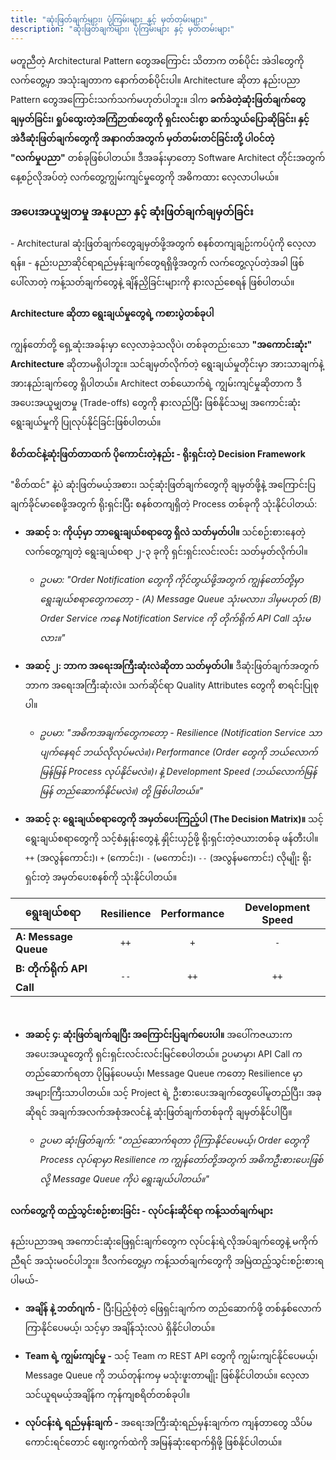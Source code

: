 ```yaml
---
title: "ဆုံးဖြတ်ချက်များ၊ ပုံကြမ်းများ နှင့် မှတ်တမ်းများ"
description: "ဆုံးဖြတ်ချက်များ၊ ပုံကြမ်းများ နှင့် မှတ်တမ်းများ"
---
```



မတူညီတဲ့ Architectural Pattern တွေအကြောင်း သိတာက တစ်ပိုင်း အဲဒါတွေကို လက်တွေ့မှာ အသုံးချတာက နောက်တစ်ပိုင်းပါ။ Architecture ဆိုတာ နည်းပညာ Pattern တွေအကြောင်းသက်သက်မဟုတ်ပါဘူး။ ဒါက **ခက်ခဲတဲ့ဆုံးဖြတ်ချက်တွေချမှတ်ခြင်း၊ ရှုပ်ထွေးတဲ့အကြံဉာဏ်တွေကို ရှင်းလင်းစွာ ဆက်သွယ်ပြောဆိုခြင်း၊ နှင့် အဲဒီဆုံးဖြတ်ချက်တွေကို အနာဂတ်အတွက် မှတ်တမ်းတင်ခြင်းတို့ ပါဝင်တဲ့ "လက်မှုပညာ"** တစ်ခုဖြစ်ပါတယ်။ ဒီအခန်းမှာတော့ Software Architect တိုင်းအတွက် နေ့စဉ်လိုအပ်တဲ့ လက်တွေ့ကျွမ်းကျင်မှုတွေကို အဓိကထား လေ့လာပါမယ်။

### အပေးအယူမျှတမှု အနုပညာ နှင့် ဆုံးဖြတ်ချက်ချမှတ်ခြင်း

<Aside title="ရည်ရွယ်ချက်">
- Architectural ဆုံးဖြတ်ချက်တွေချမှတ်ဖို့အတွက် စနစ်တကျချဉ်းကပ်ပုံကို လေ့လာရန်။
- နည်းပညာဆိုင်ရာရည်မှန်းချက်တွေရရှိဖို့အတွက် လက်တွေ့လုပ်တဲ့အခါ ဖြစ်ပေါ်လာတဲ့ ကန့်သတ်ချက်တွေနဲ့ ချိန်ညှိခြင်းများကို နားလည်စေရန် ဖြစ်ပါတယ်။
</Aside>

#### Architecture ဆိုတာ ရွေးချယ်မှုတွေရဲ့ ကစားပွဲတစ်ခုပါ
ကျွန်တော်တို့ ရှေ့ဆုံးအခန်းမှာ လေ့လာခဲ့သလိုပဲ၊ တစ်ခုတည်းသော **"အကောင်းဆုံး" Architecture** ဆိုတာမရှိပါဘူး။ သင်ချမှတ်လိုက်တဲ့ ရွေးချယ်မှုတိုင်းမှာ အားသာချက်နဲ့ အားနည်းချက်တွေ ရှိပါတယ်။ Architect တစ်ယောက်ရဲ့ ကျွမ်းကျင်မှုဆိုတာက ဒီအပေးအယူမျှတမှု (Trade-offs) တွေကို နားလည်ပြီး ဖြစ်နိုင်သမျှ အကောင်းဆုံးရွေးချယ်မှုကို ပြုလုပ်နိုင်ခြင်းဖြစ်ပါတယ်။

#### စိတ်ထင်နဲ့ဆုံးဖြတ်တာထက် ပိုကောင်းတဲ့နည်း - ရိုးရှင်းတဲ့ Decision Framework
"စိတ်ထင်" နဲ့ပဲ ဆုံးဖြတ်မယ့်အစား၊ သင့်ဆုံးဖြတ်ချက်တွေကို ချမှတ်ဖို့နဲ့ အကြောင်းပြချက်ခိုင်မာစေဖို့အတွက် ရိုးရှင်းပြီး စနစ်တကျရှိတဲ့ Process တစ်ခုကို သုံးနိုင်ပါတယ်:

- **အဆင့် ၁: ကိုယ့်မှာ ဘာရွေးချယ်စရာတွေ ရှိလဲ သတ်မှတ်ပါ။** သင်စဉ်းစားနေတဲ့ လက်တွေ့ကျတဲ့ ရွေးချယ်စရာ ၂-၃ ခုကို ရှင်းရှင်းလင်းလင်း သတ်မှတ်လိုက်ပါ။

    - *ဥပမာ: "Order Notification တွေကို ကိုင်တွယ်ဖို့အတွက် ကျွန်တော်တို့မှာ ရွေးချယ်စရာတွေကတော့ - (A) Message Queue သုံးမလား၊ ဒါမှမဟုတ် (B) Order Service ကနေ Notification Service ကို တိုက်ရိုက် API Call သုံးမလား။"*

- **အဆင့် ၂: ဘာက အရေးအကြီးဆုံးလဲဆိုတာ သတ်မှတ်ပါ။** ဒီဆုံးဖြတ်ချက်အတွက် ဘာက အရေးအကြီးဆုံးလဲ။ သက်ဆိုင်ရာ Quality Attributes တွေကို စာရင်းပြုစုပါ။

    - *ဥပမာ: "အဓိကအချက်တွေကတော့ - Resilience (Notification Service သာ ပျက်နေရင် ဘယ်လိုလုပ်မလဲ။)၊ Performance (Order တွေကို ဘယ်လောက်မြန်မြန် Process လုပ်နိုင်မလဲ။)၊ နဲ့ Development Speed (ဘယ်လောက်မြန်မြန် တည်ဆောက်နိုင်မလဲ။) တို့ ဖြစ်ပါတယ်။"*

- **အဆင့် ၃: ရွေးချယ်စရာတွေကို အမှတ်ပေးကြည့်ပါ (The Decision Matrix)။** သင့်ရွေးချယ်စရာတွေကို သင့်စံနှုန်းတွေနဲ့ နှိုင်းယှဉ်ဖို့ ရိုးရှင်းတဲ့ဇယားတစ်ခု ဖန်တီးပါ။ `++` (အလွန်ကောင်း)၊ `+` (ကောင်း)၊ `-` (မကောင်း)၊ `--` (အလွန်မကောင်း) လိုမျိုး ရိုးရှင်းတဲ့ အမှတ်ပေးစနစ်ကို သုံးနိုင်ပါတယ်။

| ရွေးချယ်စရာ                | Resilience | Performance | Development Speed |
|-----------------------------|:----------:|:-----------:|:----------------:|
| **A: Message Queue**        |     `++`     |     `+`       |        `-`         |
| **B: တိုက်ရိုက် API Call**  |     `--`     |     `++`      |       `++`         |

<br/>

- **အဆင့် ၄: ဆုံးဖြတ်ချက်ချပြီး အကြောင်းပြချက်ပေးပါ။** အပေါ်ကဇယားက အပေးအယူတွေကို ရှင်းရှင်းလင်းလင်းမြင်စေပါတယ်။ ဥပမာမှာ၊ API Call က တည်ဆောက်ရတာ ပိုမြန်ပေမယ့်၊ Message Queue ကတော့ Resilience မှာ အများကြီးသာပါတယ်။ သင့် Project ရဲ့ ဦးစားပေးအချက်တွေပေါ်မူတည်ပြီး၊ အခုဆိုရင် အချက်အလက်အစုံအလင်နဲ့ ဆုံးဖြတ်ချက်တစ်ခုကို ချမှတ်နိုင်ပါပြီ။

    - *ဥပမာ ဆုံးဖြတ်ချက်: "တည်ဆောက်ရတာ ပိုကြာနိုင်ပေမယ့်၊ Order တွေကို Process လုပ်ရာမှာ Resilience က ကျွန်တော်တို့အတွက် အဓိကဦးစားပေးဖြစ်လို့ Message Queue ကိုပဲ ရွေးချယ်ပါတယ်။"*


#### လက်တွေ့ကို ထည့်သွင်းစဉ်းစားခြင်း - လုပ်ငန်းဆိုင်ရာ ကန့်သတ်ချက်များ
နည်းပညာအရ အကောင်းဆုံးဖြေရှင်းချက်တွေက လုပ်ငန်းရဲ့လိုအပ်ချက်တွေနဲ့ မကိုက်ညီရင် အသုံးမဝင်ပါဘူး။ ဒီလက်တွေ့မှာ ကန့်သတ်ချက်တွေကို အမြဲထည့်သွင်းစဉ်းစားရပါမယ်-

- **အချိန် နဲ့ ဘတ်ဂျက် -** ပြီးပြည့်စုံတဲ့ ဖြေရှင်းချက်က တည်ဆောက်ဖို့ တစ်နှစ်လောက်ကြာနိုင်ပေမယ့်၊ သင့်မှာ အချိန်သုံးလပဲ ရှိနိုင်ပါတယ်။

- **Team ရဲ့ ကျွမ်းကျင်မှု -** သင့် Team က REST API တွေကို ကျွမ်းကျင်နိုင်ပေမယ့်၊ Message Queue ကို ဘယ်တုန်းကမှ မသုံးဖူးတာမျိုး ဖြစ်နိုင်ပါတယ်။ လေ့လာသင်ယူရမယ့်အချိန်က ကုန်ကျစရိတ်တစ်ခုပါ။

- **လုပ်ငန်းရဲ့ ရည်မှန်းချက် -** အရေးအကြီးဆုံးရည်မှန်းချက်က ကျန်တာတွေ သိပ်မကောင်းရင်တောင် ဈေးကွက်ထဲကို အမြန်ဆုံးရောက်ရှိဖို့ ဖြစ်နိုင်ပါတယ်။